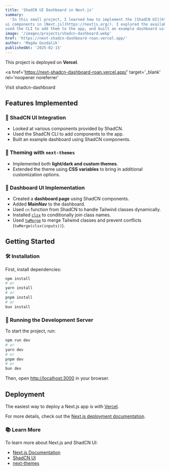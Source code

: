 ```yaml
---
title: 'ShadCN UI Dashboard in Next.js'
summary:
  'In this small project, I learned how to implement the [ShadCN UI](https://ui.shadcn.com/) 
ui components in [Next.js](https://nextjs.org/). I explored the available components in ShadCN, 
used the CLI to add them to the app, and built an example dashboard using these components.'
image: '/images/projects/shadcn-dashboard.webp'
href: 'https://next-shadcn-dashboard-roan.vercel.app/'
author: 'Magda Gozdalik'
publishedAt: '2025-02-15'
---
```


This project is deployed on **Vercel**.

<a
  href='https://next-shadcn-dashboard-roan.vercel.app/'
  target='_blank'
  rel='noopener noreferrer'
>
  Visit shadcn-dashboard
</a>

## Features Implemented

### 🔹 ShadCN UI Integration

- Looked at various components provided by ShadCN.
- Used the ShadCN CLI to add components to the app.
- Built an example dashboard using ShadCN components.

### 🎨 Theming with `next-themes`

- Implemented both **light/dark and custom themes**.
- Extended the theme using **CSS variables** to bring in additional
  customization options.

### 📌 Dashboard UI Implementation

- Created a **dashboard page** using ShadCN components.
- Added **MainNav** to the dashboard.
- Used `cn` function from ShadCN to handle Tailwind classes dynamically.
- Installed [`clsx`](https://github.com/lukeed/clsx) to conditionally join class
  names.
- Used [`twMerge`](https://github.com/dcastil/twMerge) to merge Tailwind classes
  and prevent conflicts (`twMerge(clsx(inputs))`).

## Getting Started

### 🛠️ Installation

First, install dependencies:

```bash
npm install
# or
yarn install
# or
pnpm install
# or
bun install
```

### 🚀 Running the Development Server

To start the project, run:

```bash
npm run dev
# or
yarn dev
# or
pnpm dev
# or
bun dev
```

Then, open [http://localhost:3000](http://localhost:3000) in your browser.

## Deployment

The easiest way to deploy a Next.js app is with
[Vercel](https://vercel.com/new?utm_medium=default-template&filter=next.js&utm_source=create-next-app&utm_campaign=create-next-app-readme).

For more details, check out the
[Next.js deployment documentation](https://nextjs.org/docs/app/building-your-application/deploying).

### 📚 Learn More

To learn more about Next.js and ShadCN UI:

- [Next.js Documentation](https://nextjs.org/docs)
- [ShadCN UI](https://ui.shadcn.com/)
- [next-themes](https://github.com/pacocoursey/next-themes)
